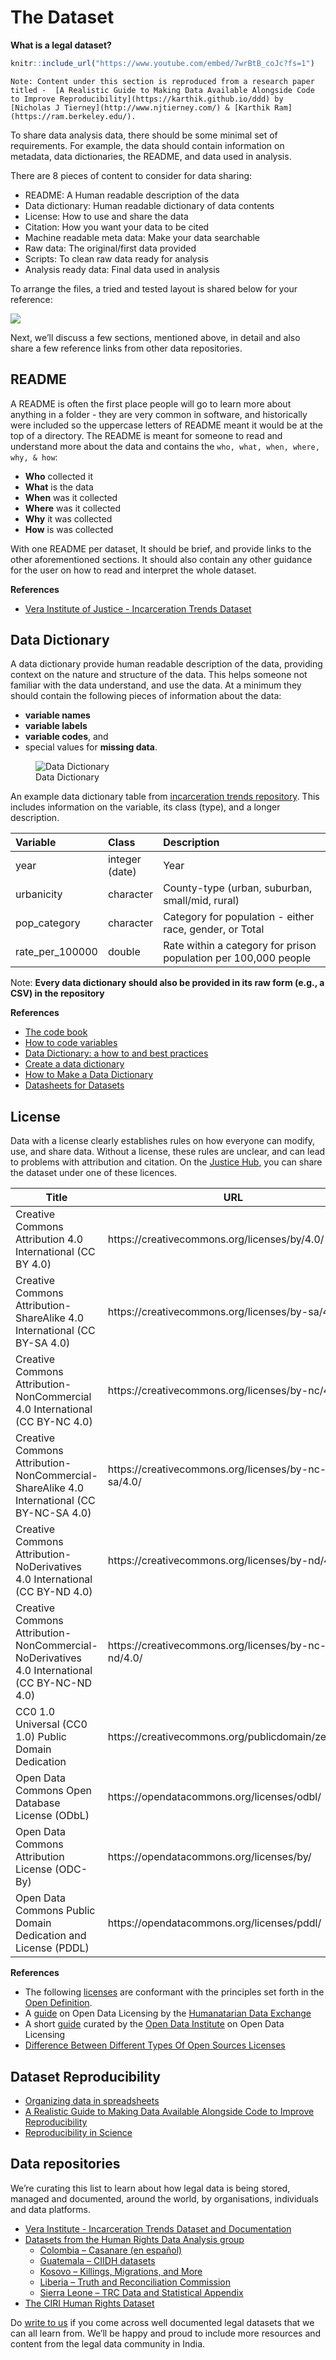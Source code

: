 # The Dataset {#dataset}


**What is a legal dataset?**
```r
knitr::include_url("https://www.youtube.com/embed/7wrBtB_coJc?fs=1")
```

```block
Note: Content under this section is reproduced from a research paper titled -  [A Realistic Guide to Making Data Available Alongside Code to Improve Reproducibility](https://karthik.github.io/ddd) by [Nicholas J Tierney](http://www.njtierney.com/) & [Karthik Ram](https://ram.berkeley.edu/). 
```

To share data analysis data, there should be some minimal set of requirements. For example, the data should contain information on metadata, data dictionaries, the README, and data used in analysis. 

There are 8 pieces of content to consider for data sharing:

- README: A Human readable description of the data
- Data dictionary: Human readable dictionary of data contents
- License: How to use and share the data
- Citation: How you want your data to be cited
- Machine readable meta data: Make your data searchable
- Raw data: The original/first data provided
- Scripts: To clean raw data ready for analysis
- Analysis ready data: Final data used in analysis

To arrange the files, a tried and tested layout is shared below for your reference: 

![](images/project-layout.png)

Next, we'll discuss a few sections, mentioned above, in detail and also share a few reference links from other data repositories.  


## README {#readme}

A README is often the first place people will go to learn more about anything in a folder - they are very common in software, and historically were included so the uppercase letters of README meant it would be at the top of a directory. The README is meant for someone to read and understand more about the data and contains the `who, what, when, where, why, & how`:

  - **Who** collected it
  - **What** is the data
  - **When** was it collected
  - **Where** was it collected
  - **Why** it was collected
  - **How** is was collected

With one README per dataset, It should be brief, and provide links to the other aforementioned sections. It should also contain any other guidance for the user on how to read and interpret the whole dataset.

**References**

- [Vera Institute of Justice - Incarceration Trends Dataset](https://github.com/vera-institute/incarceration_trends/blob/master/README.md)

## Data Dictionary {#data-dictionary}

A data dictionary provide human readable description of the data, providing context on the nature and structure of the data. This helps someone not familiar with the data understand, and use the data. At a minimum they should contain the following pieces of information about the data:

- **variable names**
- **variable labels**
- **variable codes**, and
- special values for **missing data**.

![Data Dictionary](https://www.helsinki.fi/sites/default/files/styles/large_content_image/public/thumbnails/image/data_dictionary_osf_2.png)

An example data dictionary table from [incarceration trends repository](https://github.com/vera-institute/incarceration_trends/). This includes information on the variable, its class (type), and a longer description.

|Variable        |Class          |Description                                                     |
|:---------------|:--------------|:---------------------------------------------------------------|
|year            |integer (date) |Year                                                            |
|urbanicity      |character      |County-type (urban, suburban, small/mid, rural)                 |
|pop_category    |character      |Category for population - either race, gender, or Total         |
|rate_per_100000 |double         |Rate within a category for prison population per 100,000 people |

Note: __Every data dictionary should also be provided in its raw form (e.g., a CSV) in the repository__

**References**

- [The code book](https://github.com/jtleek/datasharing#the-code-book)
- [How to code variables](https://github.com/jtleek/datasharing#how-to-code-variables)
- [Data Dictionary: a how to and best practices](https://medium.com/@leapingllamas/data-dictionary-a-how-to-and-best-practices-a09a685dcd61)
- [Create a data dictionary](https://kbroman.org/dataorg/pages/dictionary.html)
- [How to Make a Data Dictionary](https://help.osf.io/hc/en-us/articles/360019739054-How-to-Make-a-Data-Dictionary)
- [Datasheets for Datasets](https://arxiv.org/pdf/1803.09010.pdf)

## License {#license}

Data with a license clearly establishes rules on how everyone can modify, use, and share data. Without a license, these rules are unclear, and can lead to problems with attribution and citation. On the [Justice Hub](https://justicehub.in), you can share the dataset under one of these licences. 

|Title                                                                                       |URL                                               |
|--------------------------------------------------------------------------------------------|--------------------------------------------------|
|Creative Commons Attribution 4.0 International (CC BY 4.0)                                  |https://creativecommons.org/licenses/by/4.0/      |
|Creative Commons Attribution-ShareAlike 4.0 International (CC BY-SA 4.0)                    |https://creativecommons.org/licenses/by-sa/4.0/   |
|Creative Commons Attribution-NonCommercial 4.0 International (CC BY-NC 4.0)                 |https://creativecommons.org/licenses/by-nc/4.0/   |
|Creative Commons Attribution-NonCommercial-ShareAlike 4.0 International (CC BY-NC-SA 4.0)   |https://creativecommons.org/licenses/by-nc-sa/4.0/|
|Creative Commons Attribution-NoDerivatives 4.0 International (CC BY-ND 4.0)                 |https://creativecommons.org/licenses/by-nd/4.0/   |
|Creative Commons Attribution-NonCommercial-NoDerivatives 4.0 International (CC BY-NC-ND 4.0)|https://creativecommons.org/licenses/by-nc-nd/4.0/|
|CC0 1.0 Universal (CC0 1.0) Public Domain Dedication                                        |https://creativecommons.org/publicdomain/zero/1.0/|
|Open Data Commons Open Database License (ODbL)                                              |https://opendatacommons.org/licenses/odbl/        |
|Open Data Commons Attribution License (ODC-By)                                              |https://opendatacommons.org/licenses/by/          |
|Open Data Commons Public Domain Dedication and License (PDDL)                               |https://opendatacommons.org/licenses/pddl/        |

**References**

- The following [licenses](https://opendefinition.org/licenses/) are conformant with the principles set forth in the [Open Definition](https://opendefinition.org/). 
- A [guide](https://data.humdata.org/about/license) on Open Data Licensing by the [Humanatarian Data Exchange](https://data.humdata.org/)
- A short [guide](https://theodi.org/article/publishers-guide-to-open-data-licensing/) curated by the [Open Data Institute](https://theodi.org/) on Open Data Licensing
- [Difference Between Different Types Of Open Sources Licenses](https://fossbytes.com/open-sources-license-type/)

## Dataset Reproducibility {#dataset-reproducibility-links}

- [Organizing data in spreadsheets](https://www.tandfonline.com/doi/full/10.1080/00031305.2017.1375989)
- [A Realistic Guide to Making Data Available Alongside Code to Improve Reproducibility](https://karthik.github.io/ddd/)
- [Reproducibility in Science](https://ropensci.github.io/reproducibility-guide/)

## Data repositories {#data-repositories}

We're curating this list to learn about how legal data is being stored, managed and documented, around the world, by organisations, individuals and data platforms. 

- [Vera Institute - Incarceration Trends Dataset and Documentation ](https://github.com/vera-institute/incarceration_trends)
- [Datasets from the Human Rights Data Analysis group](https://hrdag.org/data-publication/)
    - [Colombia – Casanare (en español)](https://hrdag.org/casanare-colombia/)
    - [Guatemala – CIIDH datasets](https://hrdag.org/guatemala-ciidh-data/)
    - [Kosovo – Killings, Migrations, and More](https://hrdag.org/kosovo-data/)
    - [Liberia – Truth and Reconciliation Commission](https://hrdag.org/liberia-data/)
    - [Sierra Leone – TRC Data and Statistical Appendix](https://hrdag.org/sierra-leone-data/)
- [The CIRI Human Rights Dataset](http://www.humanrightsdata.com/p/data-documentation.html)

Do [write to us](mailto:info@justicehub.in) if you come across well documented legal datasets that we can all learn from. We'll be happy and proud to include more resources and content from the legal data community in India. 

